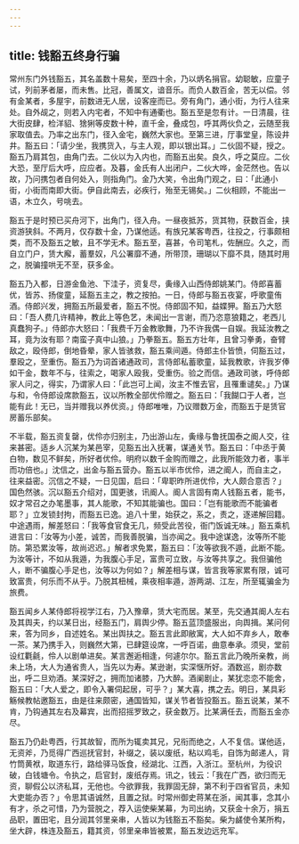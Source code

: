 ```yaml
---
---
---
```

title: 钱豁五终身行骗
---



常州东门外钱豁五，其名盖数十易矣，至四十余，乃以炳名捐官。幼聪敏，应童子试，列前茅者屡，而未售。比冠，善属文，谙音乐。而负人数百金，苦无以偿。邻有金某者，多屋宇，前数进无人居，设客座而已。旁有角门，通小街，为行人往来处。自外觇之，则若入内宅者，不知中有通衢也。豁五至是忽有计。一日清晨，往大街皮肆，检洋貂、猞猁等皮数十种，直千金，叠成包，呼其两伙负之，云随至我家取值去。乃率之出东门，径入金宅，巍然大家也。至第三进，厅事堂皇，陈设井井。豁五曰：「请少坐，我携货入，与主人观，即以银出耳。」二伙固不疑，授之。豁五乃肩其包，由角门去。二伙以为入内也，而豁五出矣。良久，呼之莫应。二伙大恐，至厅后大呼，应应者。及暮，金氏有人出闭户，二伙大哗，金茫然也。告以故，乃问携包者自何处入，则指角门。金乃大笑，令出角门观之，曰：「此通小街，小街而南即大街。伊自此南去，必疾行，殆至无锡矣。」二伙相顾，不能出一语，木立久，号咷去。

豁五于是时预已买舟河下，出角门，径入舟。一昼夜抵苏，货其物，获数百金，挟资游狭斜。不两月，仅存数十金，乃谋他适。有族兄某客粤西，往投之，行事颇相类，而不及豁五之敏，且不学无术。豁五至，喜甚，令司笔札，佐酬应。久之，而自立门户，赁大廨，蓄羣奴，凡公署靡不通，所带顶，珊瑚以下靡不具，随其时用之，脱骗撞哄无不至，获多金。

豁五乃入都，日游金鱼池、下洼子，资复尽，夤缘入山西侍郎姚某门。侍郎喜蓄优，皆苏、扬俊童，延豁五主之，教之按拍。一日，侍郎与豁五夜宴，呼歌童侑酒。侍郎兴发，拥豁五所最爱者，豁五不悦。侍郎固不知，益媟狎。豁五乃大怒曰：「吾人费几许精神，教此上等色艺，未闻出一言谢，而乃恣意狼籍之，老西儿真蠢狗子。」侍郎亦大怒曰：「我费千万金教歌舞，乃不许我偶一自娱。我延汝教之耳，竟为汝有耶？南蛮子真中山狼。」乃拳豁五。豁五方壮年，且曾习拳勇，奋臂敌之，殴侍郎，倒地昏晕，家人皆骇救，豁五乘间遁。侍郎主仆皆愤，伺豁五过，羣殴之，至重伤。豁五乃为词首诸通政司，言侍郎私蓄歌童，延我教歌，许我岁俸如干金，数年不与，往索之，喝家人殴我，受重伤。验之而信。通政司骇，呼侍郎家人问之，得实，乃谓家人曰：「此岂可上闻，汝主不惟去官，且罹重谴矣。」乃谋与和，令侍郎设席款豁五，议以所教全部优伶赠之。豁五曰：「我餬口于人者，岂能有此！无已，当并赠我以养优资。」侍郎唯唯，乃议赠数万金，而豁五于是赁官房蓄乐部矣。

不半载，豁五资复罄，优伶亦归别主，乃出游山左，夤缘与鲁抚国泰之阍人交，往来甚密。适乡人沉某为某邑宰，见豁五出入抚署，谋通关节。豁五曰：「中丞于黄白物，数见不鲜矣，所好者优伶。明府以数千金购而赠之，此我所能效力者，事半而功倍也。」沈信之，出金与豁五营办。豁五以半市优伶，进之阍人，而自主之，往来益密。沉信之不疑，一日见国，启曰：「卑职昨所进优伶，大人颇合意否？」国色然骇。沉以豁五介绍对，国更骇，讯阍人。阍人言固有南人钱豁五者，能书，奴才常召之办笔墨事，其人能歌，不知其能骗也。国曰：「岂有能歌而不能骗者耶？」立发锁封拘，而豁五已逸。追八十里，始获之，系之，责之，逐递解回籍。中途遇雨，解差怒曰：「我等食官食无几，频受此苦役，衙门饭诚无味。」豁五乘机进言曰：「汝等为小差，诚苦，而我善脱骗，当亦闻之。我中途谋逸，汝等所不能防。第恐累汝等，故尚迟迟。」解者求免累，豁五曰：「汝等欲我不遁，此断不能。为汝等计，不如从我遁，为我腹心手足，富贵可立致，与汝等共享之。我但骗他人，断不骗腹心手足也，汝等以为何如？」解差相与谋，皆言我等家累有限，诚可致富贵，何乐而不从乎。乃脱其杻械，乘夜相率遁，游两湖、江左，所至辄骗金为旅费。

豁五闻乡人某侍郎将视学江右，乃入豫章，赁大宅而居。某至，先交通其阍人左右及其舆夫，约以某日出，经豁五门，肩舆少停。豁五蓝顶盛服出，向舆揖。某问何来，答为同乡，自述姓名。某出舆扶之。豁五言此即敝寓，大人如不弃乡人，敢奉一茶。某乃携手入，则巍然大第，已肆筵设席，一呼百诺，曲意奉承。须臾，堂前设红氍毹，伶人以剧单进矣。某言邂逅相逢，何遽尔尔。豁五言此乃晚所亲教，尚未上场，大人为通省贵人，当先以为寿。某逊谢，实深惬所好。酒数巡，剧亦数出，呼二旦劝酒。某深好之，拥而加诸膝，乃大醉。酒阑剧止，某犹恋恋不能舍，豁五曰：「大人爱之，即令入署伺起居，可乎？」某大喜，携之去。明日，某具彩觞候教帖邀豁五，由是往来颇密，通国皆知，谋关节者皆投豁五。豁五说某，某不肯，乃钩通其左右及幕宾，出而招摇罗致之，获金数万。比某满任去，而豁五金亦尽。

豁五乃仍赴粤西，行其故智，而所为辄卖其兄，兄衔而绝之，人不复信。谋他适，无资斧，乃觅得广西巡抚官封，补缀之，装以废纸，粘以鸡毛，自饰为邮递人，背竹筒黄袱，取道东行，路给驿马饭食，经湖北、江西，入浙江。至杭州，为役识破，白钱塘令。令执之，启官封，废纸存焉。讯之，钱云：「我在广西，欲归而无资，聊假公以济私耳，无他也。今欲罪我，我罪固无辞，第不利于四省官员，未知大吏能办否？」令思其语诚然，且置之狱。时常州御史蒋某在浙，闻其事，念其小有才，杀之可惜，乃为营脱之，荐入运使柴某幕，为司出纳，又获金十余万，捐五品职，置田宅，且分润其邻里亲串，人皆以为钱豁五不豁矣。柴为鹾使令某所构，坐大辟，株连及豁五，籍其资，邻里亲串皆被累，豁五发边远充军。